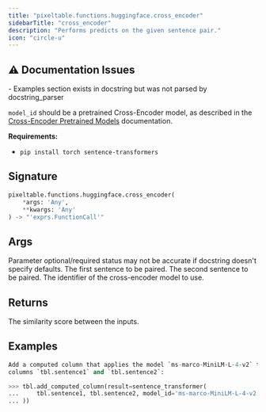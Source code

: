 ```yaml
---
title: "pixeltable.functions.huggingface.cross_encoder"
sidebarTitle: "cross_encoder"
description: "Performs predicts on the given sentence pair."
icon: "circle-u"
---
```

## ⚠️ Documentation Issues

<Warning>
- Examples section exists in docstring but was not parsed by docstring_parser
</Warning>

`model_id` should be a pretrained Cross-Encoder model, as described in the [Cross-Encoder Pretrained Models](https://www.sbert.net/docs/cross_encoder/pretrained_models.html) documentation.

**Requirements:**

- `pip install torch sentence-transformers`


## Signature

```python
pixeltable.functions.huggingface.cross_encoder(
    *args: 'Any',
    **kwargs: 'Any'
) -> "'exprs.FunctionCall'"
```

## Args

<Note>
Parameter optional/required status may not be accurate if docstring doesn't specify defaults.
</Note>

<ParamField path="sentences1" type="string" required>
  The first sentence to be paired.


</ParamField>

<ParamField path="sentences2" type="string" required>
  The second sentence to be paired.


</ParamField>

<ParamField path="model_id" type="string" required>
  The identifier of the cross-encoder model to use.


</ParamField>

## Returns

<ResponseField name="return" type="any" required>
  The similarity score between the inputs.


</ResponseField>

## Examples

```python
Add a computed column that applies the model `ms-marco-MiniLM-L-4-v2` to the sentences in
columns `tbl.sentence1` and `tbl.sentence2`:

>>> tbl.add_computed_column(result=sentence_transformer(
...     tbl.sentence1, tbl.sentence2, model_id='ms-marco-MiniLM-L-4-v2'
... ))
```

